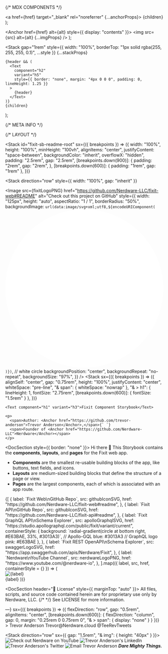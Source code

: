 
{/* MDX COMPONENTS */}

  <a href={href} target="_blank" rel="noreferrer" {...anchorProps}>
    {children}
  </a>
);

  <Anchor href={href} alt={alt} style={{ display: "contents" }}>
    <img src={src} alt={alt} {...imgProps} />
  </Anchor>
);

  <Stack
    gap="1rem"
    style={{ width: "100%", borderTop: "1px solid rgba(255, 255, 255, 0.1)", ...style }}
    {...stackProps}
  >
    {header && (
      <Text
        component="h2"
        variant="h5"
        style={{ border: "none", margin: "4px 0 0 0", padding: 0, lineHeight: 1.25 }}
      >
        {header}
      </Text>
    )}
    {children}
  </Stack>
);

{/* META INFO */}

<Meta title="Welcome README" />

{/* LAYOUT */}

<Stack
  id="fixit-sb-readme-root"
  sx={({ breakpoints }) => ({
    width: "100%",
    height: "100%",
    minHeight: "100vh",
    alignItems: "center",
    justifyContent: "space-between",
    backgroundColor: "inherit",
    overflowX: "hidden",
    padding: "2.5rem",
    gap: "2.5rem",
    [breakpoints.down(900)]: { padding: "2rem", gap: "2rem",  },
    [breakpoints.down(600)]: { padding: "1rem", gap: "1rem" },
  })}
>

<Stack
  direction="row"
  style={{ width: "100%", gap: "inherit" }}
>
  <Image
    src={fixitLogoPNG}
    href="https://github.com/Nerdware-LLC/fixit-web#README"
    alt="Check out this project on GitHub"
    style={{
      width: "125px",
      height: "auto",
      aspectRatio: "1 / 1",
      borderRadius: "50%",
      backgroundImage: `url(data:image/svg+xml;utf8,${encodeURIComponent(
        `<svg xmlns="http://www.w3.org/2000/svg" viewBox="0 0 100 100">
          <circle cx="50" cy="50" r="50" fill="white" />
        </svg>`
      )})`, // white circle
      backgroundPosition: "center",
      backgroundRepeat: "no-repeat",
      backgroundSize: "97%",
    }}
  />
  <Stack
    sx={({ breakpoints }) => ({
      alignSelf: "center",
      gap: "0.75rem",
      height: "100%",
      justifyContent: "center",
      whiteSpace: "pre-line",
      "& span": { whiteSpace: "nowrap" },
      "& > h1": {
        lineHeight: 1,
        fontSize: "2.75rem",
        [breakpoints.down(600)]: { fontSize: "1.5rem" }
      },
    })}
  >
    <Text component="h1" variant="h3">Fixit Component Storybook</Text>

    <p>
      <span>Author: <Anchor href="https://github.com/trevor-anderson">Trevor Anderson</Anchor>,</span>{` `}
      <span>Founder of <Anchor href="https://github.com/Nerdware-LLC">Nerdware</Anchor></span>
    </p>

  </Stack>
</Stack>

<DocSection style={{ border: "none" }}>
  Hi there 👋 This Storybook contains the <b>components</b>, <b>layouts</b>, and <b>pages</b> for the Fixit
  web app.

<ul style={{ margin: 0 }}>
  <li>
    <b>Components</b> are the smallest re-usable building blocks of the app, like buttons, text
    fields, and icons.
  </li>
  <li>
    <b>Layouts</b> are medium-sized building blocks that define the structure of a page or view.
  </li>
  <li>
    <b>Pages</b> are the largest components, each of which is associated with an app route.
  </li>
</ul>

  </DocSection>

<DocSection header="🔗 Quick Links" gap="1.5rem">
  <Stack
    direction="row"
    style={{
      maxWidth: "1000px",
      alignSelf: "center",
      gap: "1.5rem 1rem",
      flexWrap: "wrap",
      alignItems: "center",
      justifyContent: "space-evenly",
    }}
  >
    {[
      {
        label: `Fixit Web\nGitHub Repo`,
        src: githubIconSVG,
        href: "https://github.com/Nerdware-LLC/fixit-web#readme",
      },
      {
        label: `Fixit API\nGitHub Repo`,
        src: githubIconSVG,
        href: "https://github.com/Nerdware-LLC/fixit-api#readme",
      },
      {
        label: `Fixit GraphQL API\nSchema Explorer`,
        src: apolloGraphqlSVG,
        href: "https://studio.apollographql.com/public/fixit/variant/current",
        containerStyle: {
          background: `radial-gradient(circle at bottom right, #E63BAE, 33%, #3013A3)`,
          // Apollo-GQL blue:   #3013A3
          // GraphQL logo pink: #E63BAE
        },
      },
      {
        label: `Fixit REST OpenAPI\nSchema Explorer`,
        src: swaggerLogoSVG,
        href: "https://app.swaggerhub.com/apis/Nerdware/Fixit",
      },
      {
        label: `Nerdware\nYouTube Channel`,
        src: nerdwareLogoPNG,
        href: "https://www.youtube.com/@nerdware-io",
      },
    ].map(({ label, src, href, containerStyle = {} }) => (
      <Stack
        key={label}
        component="a"
        href={href}
        alt={label}
        target="_blank"
        rel="noreferrer"
        style={{
          gap: "0.5rem",
          alignItems: "center",
          width: "9rem",
        }}
      >
        <div
          style={{
            width: "65px",
            height: "65px",
            borderRadius: "50%",
            display: "grid",
            placeItems: "center",
            ...containerStyle,
          }}
        >
          <img src={src} alt={label} style={{ width: "100%", height: "auto" }} />
        </div>
        <Text
          variant="subtitle2"
          style={{
            textAlign: "center",
            whiteSpace: "pre-line",
            color: "#029CFD",
            lineHeight: 1.35,
          }}
        >
          {label}
        </Text>
      </Stack>
    ))}
  </Stack>
</DocSection>

<DocSection header="📝 License" style={{ marginTop: "auto" }}>
  <span>
    All files, scripts, and source code contained herein are for proprietary use only by Nerdware,
    LLC.
  </span>
  <span>
    {/* <!-- prettier-ignore --> */}
    See <Anchor href="https://raw.githubusercontent.com/Nerdware-LLC/fixit-api/main/LICENSE?token=GHSAT0AAAAAACNMYXYE3P3MCJON2YGKRFQCZNWLHXQ">
      LICENSE
    </Anchor> for more information.
  </span>
</DocSection>

<DocSection header="💬 Contact" alignItems="center">
  <Stack
    divider={<span style={{ color: "#C9CDCF" }}>—</span>}
    sx={({ breakpoints }) => ({
      flexDirection: "row",
      gap: "0.5rem",
      alignItems: "center",
      [breakpoints.down(600)]: {
        flexDirection: "column",
        gap: 0,
        margin: "0.25rem 0 0.75rem 0",
        "& > span": { display: "none" }
      }
    })}
  >
    <Text>Trevor Anderson</Text>
    <Anchor href="mailto:trevor@nerdware.cloud">Trevor@Nerdware.cloud</Anchor>
    <Anchor href="https://twitter.com/teerevtweets">@TeeRevTweets</Anchor>
  </Stack>

  <Stack direction="row" sx={{ gap: "1.5rem", "& img": { height: "40px" } }}>
    <Image
      src={youtubeIconSVG}
      href="https://www.youtube.com/@nerdware-io"
      alt="Check out Nerdware on YouTube"
    />
    <Image
      src={linkedInIconSVG}
      href="https://www.linkedin.com/in/meet-trevor-anderson/"
      alt="Trevor Anderson's LinkedIn"
    />
    <Image
      src={twitterIconSVG}
      href="https://twitter.com/TeeRevTweets"
      alt="Trevor Anderson's Twitter"
    />
    <Image
      src={emailIconSVG}
      href="mailto:trevor@nerdware.cloud"
      alt="Email Trevor Anderson"
    />
  </Stack>
  <Anchor href="https://www.youtube.com/watch?v=GO5FwsblpT8">
    <strong>
      <i>Dare Mighty Things.</i>
    </strong>
  </Anchor>
</DocSection>

</Stack>

<style>
  {`

  div#storybook-docs {
    width: 100vw;
    height: 100vh;
    padding: 0;
    display: block;
    overflow-x: hidden;

    /***** SCROLLBAR STYLES: *****/

    &::-webkit-scrollbar {
      display: block;
    }
    &::-webkit-scrollbar-thumb {
      background-color: rgba(255, 255, 255, 0.12);
      box-shadow: inset 0 0 0.05rem 0.05rem rgba(255, 255, 255, 0.12);
    }
    &::-webkit-scrollbar-track {
      background-color: #121212;
      box-shadow: inset 0 0 0.1rem 0.5rem #121212;
    }

    /***** GLOBAL STYLE DEFAULTS: *****/

    & * {
      box-sizing: border-box;
      font-family: "Roboto", sans-serif;
      -webkit-text-size-adjust: 100%;
      -webkit-font-smoothing: antialiased;
      -moz-osx-font-smoothing: grayscale;
    }

    & p,h1,h2,h3,h4,h5,h6 {
      margin: 0;
      color: #C9CDCF;
    }

    & p {
      font-size: 1rem;
    }

    & img,svg {
      object-fit: contain;
      max-width: 150px;

      @media (max-width: 600px) {
        max-width: 100px;
      }
    }

    & a {
      &:hover {
        cursor: pointer;
      }
      & * {
        &:hover {
          cursor: pointer;
        }
      }
    }

    /***** STYLES FOR SB'S OUTER WRAPPER *****/

    & > div.sbdocs-wrapper {
      min-width: 100%;
      min-height: 100%;
      padding: 0;
      display: block;
      overflow-x: hidden;

      /***** STYLES FOR SB'S INNER/CONTENT WRAPPER *****/

      & > div.sbdocs-content {
        width: 100%;
        min-width: 100%;
        height: 100%;
        min-height: 100%;
        padding: 0;
        display: block;
        overflow-x: hidden;
        background-color: inherit;
      }

      /***** RM SB'S BUILT-IN ToC: *****/

      & > div:nth-of-type(2) {
        display: none;
      }
    }
  }

  `}
</style>
